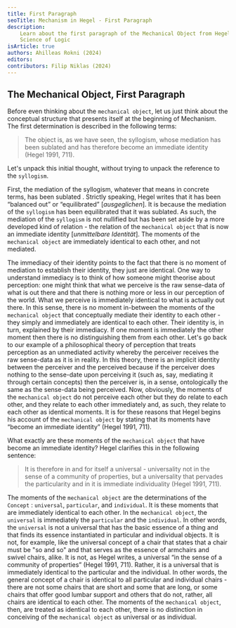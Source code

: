 ```yaml
---
title: First Paragraph
seoTitle: Mechanism in Hegel - First Paragraph
description:
    Learn about the first paragraph of the Mechanical Object from Hegel's
    Science of Logic
isArticle: true
authors: Ahilleas Rokni (2024)
editors:
contributors: Filip Niklas (2024)
---
```


## The Mechanical Object, First Paragraph

Before even thinking about the `mechanical object`, let us just think about the
conceptual structure that presents itself at the beginning of Mechanism. The
first determination is described in the following terms:

> The object is, as we have seen, the syllogism, whose mediation has been
> sublated and has therefore become an immediate identity (Hegel 1991, 711).

Let's unpack this initial thought, without trying to unpack the reference to the
`syllogism`.

First, the mediation of the syllogism, whatever that means in concrete terms,
has been sublated . Strictly speaking, Hegel writes that it has been “balanced
out” or “equilibrated” [*ausgeglichen*]. It is because the mediation of the
`syllogism` has been equilibrated that it was sublated. As such, the mediation
of the `syllogism` is not nullified but has been set aside by a more developed
kind of relation - the relation of the `mechanical object` that is now an
immediate identity [*unmittelbare Identität*]. The moments of the
`mechanical object` are immediately identical to each other, and not mediated.

The immediacy of their identity points to the fact that there is no moment of
mediation to establish their identity, they just are identical. One way to
understand immediacy is to think of how someone might theorise about perception:
one might think that what we perceive is the raw sense-data of what is out there
and that there is nothing more or less in our perception of the world. What we
perceive is immediately identical to what is actually out there. In this sense,
there is no moment in-between the moments of the `mechanical object` that
conceptually mediate their identity to each other - they simply and immediately
are identical to each other. Their identity is, in turn, explained by their
immediacy. If one moment is immediately the other moment then there is no
distinguishing them from each other. Let's go back to our example of a
philosophical theory of perception that treats perception as an unmediated
activity whereby the perceiver receives the raw sense-data as it is in reality.
In this theory, there is an implicit identity between the perceiver and the
perceived because if the perceiver does nothing to the sense-date upon
perceiving it (such as, say, mediating it through certain concepts) then the
perceiver is, in a sense, ontologically the same as the sense-data being
perceived. Now, obviously, the moments of the `mechanical object` do not
perceive each other but they do relate to each other, and they relate to each
other immediately and, as such, they relate to each other as identical moments.
It is for these reasons that Hegel begins his account of the `mechanical object`
by stating that its moments have “become an immediate identity” (Hegel 1991,
711).

What exactly are these moments of the `mechanical object` that have become an
immediate identity? Hegel clarifies this in the following sentence:

> It is therefore in and for itself a universal - universality not in the sense
> of a community of properties, but a universality that pervades the
> particularity and in it is immediate individuality (Hegel 1991, 711).

The moments of the `mechanical object` are the determinations of the `Concept` :
`universal`, `particular`, and `individual`. It is these moments that are
immediately identical to each other. In the `mechanical object`, the `universal`
is immediately the `particular` and the `individual`. In other words, the
`universal` is not a universal that has the basic essence of a thing and that
finds its essence instantiated in particular and individual objects. It is not,
for example, like the universal concept of a chair that states that a chair must
be "so and so" and that serves as the essence of armchairs and swivel chairs,
alike. It is not, as Hegel writes, a universal “in the sense of a community of
properties” (Hegel 1991, 711). Rather, it is a universal that is immediately
identical to the particular and the individual. In other words, the general
concept of a chair is identical to all particular and individual chairs - there
are not some chairs that are short and some that are long, or some chairs that
offer good lumbar support and others that do not, rather, all chairs are
identical to each other. The moments of the `mechanical object`, then, are
treated as identical to each other, there is no distinction in conceiving of the
`mechanical object` as universal or as individual.
